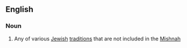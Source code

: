 ==English==

===Noun===
{{wikipedia}}
{{en-noun}}

# Any of various [[Jewish]] [[tradition]]s that are not included in the [[Mishnah]]